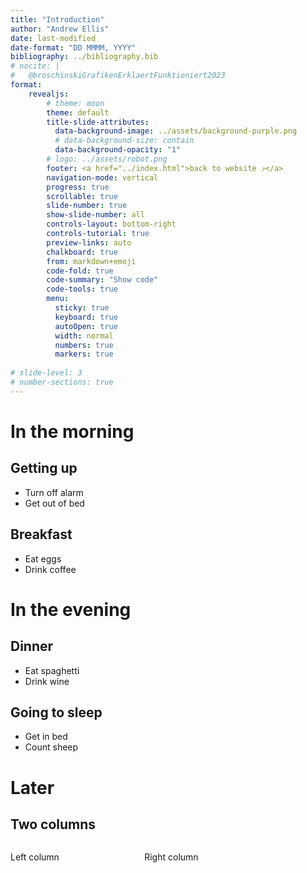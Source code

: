 ```yaml
---
title: "Introduction"
author: "Andrew Ellis"
date: last-modified
date-format: "DD MMMM, YYYY"
bibliography: ../bibliography.bib
# nocite: |
#   @broschinskiGrafikenErklaertFunktioniert2023
format: 
    revealjs:
        # theme: moon
        theme: default
        title-slide-attributes:
          data-background-image: ../assets/background-purple.png
          # data-background-size: contain
          data-background-opacity: "1"
        # logo: ../assets/robot.png
        footer: <a href="../index.html">back to website ⤴️</a>
        navigation-mode: vertical
        progress: true
        scrollable: true
        slide-number: true
        show-slide-number: all
        controls-layout: bottom-right
        controls-tutorial: true
        preview-links: auto
        chalkboard: true
        from: markdown+emoji
        code-fold: true
        code-summary: "Show code"
        code-tools: true
        menu: 
          sticky: true
          keyboard: true
          autoOpen: true
          width: normal
          numbers: true
          markers: true
  
# slide-level: 3
# number-sections: true
---
```



# In the morning

## Getting up

- Turn off alarm
- Get out of bed

## Breakfast

- Eat eggs
- Drink coffee

# In the evening

## Dinner

- Eat spaghetti
- Drink wine

## Going to sleep

- Get in bed
- Count sheep
  


# Later

## Two columns

:::: {.columns}

::: {.column width="40%"}
Left column
:::

::: {.column width="60%"}
Right column
:::

::::